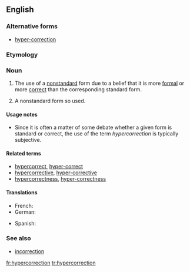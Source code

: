 ==English==
{{wikipedia}}

===Alternative forms===
* [[hyper-correction]]

===Etymology===
{{prefix|hyper|correction}}

===Noun===
{{en-noun}}

# {{linguistics}} The use of a [[nonstandard]] form due to a belief that it is more [[formal]] or more [[correct]] than the corresponding standard form.
# {{linguistics}} A nonstandard form so used.

====Usage notes====
* Since it is often a matter of some debate whether a given form is standard or correct, the use of the term ''hypercorrection'' is typically subjective.

====Related terms====
* [[hypercorrect]], [[hyper-correct]]
* [[hypercorrective]], [[hyper-corrective]]
* [[hypercorrectness]], [[hyper-correctness]]

====Translations====
{{trans-top|use of a nonstandard form}}
* French: {{t+|fr|hypercorrection|f}}
* German: {{t+|de|Hyperkorrektur|f}}
{{trans-mid}}
* Spanish: {{t|es|Ultracorrección|f}}
{{trans-bottom}}

===See also===
* [[incorrection]]

[[fr:hypercorrection]]
[[tr:hypercorrection]]